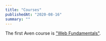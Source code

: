 ```yaml
---
title: "Courses"
publishedAt: "2020-08-16"
summary: ""
---
```


The first Aven course is ["Web Fundamentals"](/web-fundamentals).

<!--- © Eric Vicenti 2020. Licensed under Creative Commons BY-NC-SA 4.0 https://creativecommons.org/licenses/by-nc-sa/4.0/ -->
